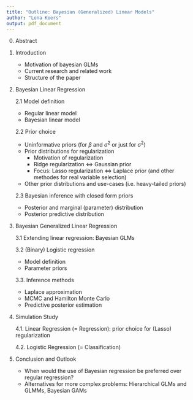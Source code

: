 ```yaml
---
title: "Outline: Bayesian (Generalized) Linear Models"
author: "Lona Koers"
output: pdf_document
---
```


0. Abstract

1. Introduction

    - Motivation of bayesian GLMs
    - Current research and related work
    - Structure of the paper

2. Bayesian Linear Regression

    2.1 Model definition
      - Regular linear model
      - Bayesian linear model

    2.2 Prior choice
      - Uninformative priors (for $\beta$ and $\sigma^2$ or just for $\sigma^2$)
      - Prior distributions for regularization
          - Motivation of regularization
          - Ridge regularization $\iff$ Gaussian prior
          - Focus: Lasso regularization $\iff$ Laplace prior (and other methodes for real variable selection)
      - Other prior distributions and use-cases (i.e. heavy-tailed priors)
    
    2.3 Bayesian inference with closed form priors
      - Posterior and marginal (parameter) distribution
      - Posterior predictive distribution

3. Bayesian Generalized Linear Regression

    3.1 Extending linear regression: Bayesian GLMs

    3.2 (Binary) Logistic regression
      - Model definition
      - Parameter priors

    3.3. Inference methods
      - Laplace approximation
      - MCMC and Hamilton Monte Carlo
      - Predictive posterior estimation

4. Simulation Study

    4.1. Linear Regression (= Regression): prior choice for (Lasso) regularization

    4.2. Logistic Regression (= Classification) 
      <!-- - *(maybe on real data?)* synthetic data (easy 2-dim binary classification where we can draw a line through? maybe effect on the decision boundary with unbalanced classes is interesting?) -->
      <!-- - fit model -->
      <!-- - visualize prior, posterior, predictive posterior, posterior decision boundary -->

6. Conclusion and Outlook

    - When would the use of Bayesian regression be preferred over regular regression?
    - Alternatives for more complex problems: Hierarchical GLMs and GLMMs, Bayesian GAMs

